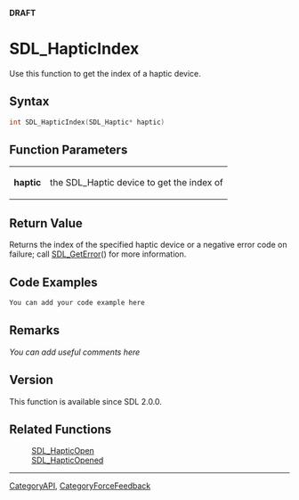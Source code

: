 <span color="red">'''DRAFT'''</span>

= SDL_HapticIndex =
Use this function to get the index of a haptic device.


== Syntax ==
<syntaxhighlight lang='c++'>
int SDL_HapticIndex(SDL_Haptic* haptic)
</syntaxhighlight>

== Function Parameters ==
{|
|'''haptic'''
|the SDL_Haptic device to get the index of <!-- query--> 
|}

== Return Value ==
Returns the index of the specified haptic device or a negative error code on failure; call [[SDL_GetError]]() for more information.

== Code Examples ==
<syntaxhighlight lang='c++'>
You can add your code example here
</syntaxhighlight>

== Remarks ==
''You can add useful comments here''

== Version ==
This function is available since SDL 2.0.0.

== Related Functions ==
:[[SDL_HapticOpen]]
:[[SDL_HapticOpened]]

----
[[CategoryAPI]], [[CategoryForceFeedback]]
